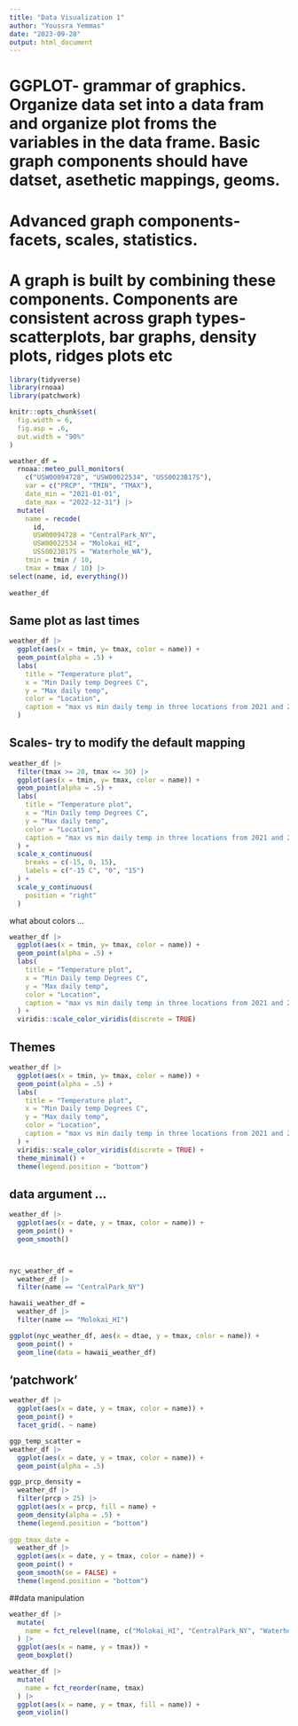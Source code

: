 ```yaml
---
title: "Data Visualization 1"
author: "Youssra Yemmas"
date: "2023-09-28"
output: html_document
---
```

# GGPLOT- grammar of graphics. Organize data set into a data fram and organize plot froms the variables in the data frame. Basic graph components should have datset, asethetic mappings, geoms.
# Advanced graph components- facets, scales, statistics.
# A graph is built by combining these components. Components are consistent across graph types- scatterplots, bar graphs, density plots, ridges plots etc
```r
library(tidyverse)
library(rnoaa)
library(patchwork)

knitr::opts_chunk$set(
  fig.width = 6,
  fig.asp = .6,
  out.width = "90%"
)
```


```r
weather_df = 
  rnoaa::meteo_pull_monitors(
    c("USW00094728", "USW00022534", "USS0023B17S"),
    var = c("PRCP", "TMIN", "TMAX"), 
    date_min = "2021-01-01",
    date_max = "2022-12-31") |>
  mutate(
    name = recode(
      id, 
      USW00094728 = "CentralPark_NY", 
      USW00022534 = "Molokai_HI",
      USS0023B17S = "Waterhole_WA"),
    tmin = tmin / 10,
    tmax = tmax / 10) |>
select(name, id, everything())
  
weather_df
```


## Same plot as last times 

```r
weather_df |>
  ggplot(aes(x = tmin, y= tmax, color = name)) +
  geom_point(alpha = .5) +
  labs(
    title = "Temperature plot",
    x = "Min Daily temp Degrees C",
    y = "Max daily temp",
    color = "Location",
    caption = "max vs min daily temp in three locations from 2021 and 20233; data from RNOA"
  )
```


## Scales- try to modify the default mapping
```r
weather_df |>
  filter(tmax >= 20, tmax <= 30) |>
  ggplot(aes(x = tmin, y= tmax, color = name)) +
  geom_point(alpha = .5) +
  labs(
    title = "Temperature plot",
    x = "Min Daily temp Degrees C",
    y = "Max daily temp",
    color = "Location",
    caption = "max vs min daily temp in three locations from 2021 and 2022; data from RNOA"
  ) +
  scale_x_continuous(
    breaks = c(-15, 0, 15),
    labels = c("-15 C", "0", "15")
  ) +
  scale_y_continuous(
    position = "right"
  )
```


what about colors ...

```r
weather_df |>
  ggplot(aes(x = tmin, y= tmax, color = name)) +
  geom_point(alpha = .5) +
  labs(
    title = "Temperature plot",
    x = "Min Daily temp Degrees C",
    y = "Max daily temp",
    color = "Location",
    caption = "max vs min daily temp in three locations from 2021 and 2022; data from RNOA"
  ) + 
  viridis::scale_color_viridis(discrete = TRUE)
```


## Themes
```r
weather_df |>
  ggplot(aes(x = tmin, y= tmax, color = name)) +
  geom_point(alpha = .5) +
  labs(
    title = "Temperature plot",
    x = "Min Daily temp Degrees C",
    y = "Max daily temp",
    color = "Location",
    caption = "max vs min daily temp in three locations from 2021 and 2022; data from RNOA"
  ) + 
  viridis::scale_color_viridis(discrete = TRUE) + 
  theme_minimal() +
  theme(legend.position = "bottom")
```



## data argument ...


```r
weather_df |>
  ggplot(aes(x = date, y = tmax, color = name)) +
  geom_point() + 
  geom_smooth()



nyc_weather_df =
  weather_df |>
  filter(name == "CentralPark_NY")

hawaii_weather_df = 
  weather_df |>
  filter(name == "Molokai_HI")

ggplot(nyc_weather_df, aes(x = dtae, y = tmax, color = name)) +
  geom_point() +
  geom_line(data = hawaii_weather_df)
```


## 'patchwork'


```r
weather_df |>
  ggplot(aes(x = date, y = tmax, color = name)) +
  geom_point() +
  facet_grid(. ~ name)
```

```r
ggp_temp_scatter =
weather_df |>
  ggplot(aes(x = date, y = tmax, color = name)) +
  geom_point(alpha = .5)

ggp_prcp_density =
  weather_df |>
  filter(prcp > 25) |>
  ggplot(aes(x = prcp, fill = name) +
  geom_density(alpha = .5) +
  theme(legend.position = "bottom")
  
ggp_tmax_date = 
  weather_df |>
  ggplot(aes(x = date, y = tmax, color = name)) +
  geom_point() +
  geom_smooth(se = FALSE) + 
  theme(legend.position = "bottom")
```



##data manipulation

```r
weather_df |>
  mutate(
    name = fct_relevel(name, c("Molokai_HI", "CentralPark_NY", "Waterhole_WA"))
  ) |>
  ggplot(aes(x = name, y = tmax)) + 
  geom_boxplot()

weather_df |>
  mutate(
    name = fct_reorder(name, tmax)
  ) |>
  ggplot(aes(x = name, y = tmax, fill = name)) +
  geom_violin()

```

